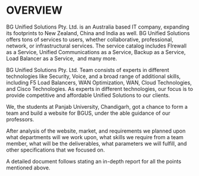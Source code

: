 # **OVERVIEW**

BG Unified Solutions Pty. Ltd. is an Australia based IT company, expanding its footprints to New Zealand, China and India as well. BG Unified Solutions offers tons of services to users, whether collaborative, professional, network, or infrastructural services. The service catalog includes FIrewall as a Service, Unified Communications as a Service, Backup as a Service, Load Balancer as a Service,  and many more.

BG Unified Solutions Pty. Ltd. Team consists of experts in different technologies like Security, Voice, and a broad range of additional skills, including F5 Load Balancers, WAN Optimization, WAN, Cloud Technologies, and Cisco Technologies. As experts in different technologies, our focus is to provide competitive and affordable Unified Solutions to our clients.

We, the students at Panjab University, Chandigarh, got a chance to form a team and build a website for BGUS, under the able guidance of our professors.

After analysis of the website, market, and requirements we planned upon what departments will we work upon, what skills we require from a team member, what will be the deliverables, what parameters we will fulfill, and other specifications that we focused on.

A detailed document follows stating an in-depth report for all the points mentioned above.